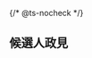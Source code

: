 {/* @ts-nocheck */}

<Section>

## 候選人政見

<div className='grid md:grid-cols-2 gap-4'>

<Candidate
  name="張銓城"
  title="董事候選人"
  image="https://encrypted-tbn1.gstatic.com/licensed-image?q=tbn:ANd9GcTu-GSY_bXjggu92Go8I0Od4bEoIE-RnSuaCRmN5xcL4lfSDQI169Wyg5hK0VegSLUJjpqlG47veDZ33C0"
  description="本人將秉持專業與誠信原則，積極參與董事會運作，強化公司治理架構與風險控管機制，提升經營透明度。同時推動數位轉型與永續發展策略，善盡企業社會責任，協助公司因應快速變動的產業環境，創造長期穩健成長，實現對股東、員工與社會的承諾。"
  currentPosition="董事"
  education="國立政治大學企業管理研究所碩士"
/>

<Candidate
  name="張銓城"
  title="董事候選人"
  image="https://encrypted-tbn1.gstatic.com/licensed-image?q=tbn:ANd9GcTu-GSY_bXjggu92Go8I0Od4bEoIE-RnSuaCRmN5xcL4lfSDQI169Wyg5hK0VegSLUJjpqlG47veDZ33C0"
  description="本人將秉持專業與誠信原則，積極參與董事會運作，強化公司治理架構與風險控管機制，提升經營透明度。同時推動數位轉型與永續發展策略，善盡企業社會責任，協助公司因應快速變動的產業環境，創造長期穩健成長，實現對股東、員工與社會的承諾。"
  currentPosition="董事"
  education="國立政治大學企業管理研究所碩士"
/>

<Candidate
  name="張銓城"
  title="董事候選人"
  image="https://encrypted-tbn1.gstatic.com/licensed-image?q=tbn:ANd9GcTu-GSY_bXjggu92Go8I0Od4bEoIE-RnSuaCRmN5xcL4lfSDQI169Wyg5hK0VegSLUJjpqlG47veDZ33C0"
  description="本人將秉持專業與誠信原則，積極參與董事會運作，強化公司治理架構與風險控管機制，提升經營透明度。同時推動數位轉型與永續發展策略，善盡企業社會責任，協助公司因應快速變動的產業環境，創造長期穩健成長，實現對股東、員工與社會的承諾。"
  currentPosition="董事"
  education="國立政治大學企業管理研究所碩士"
/>

<Candidate
  name="張銓城"
  title="董事候選人"
  image="https://encrypted-tbn1.gstatic.com/licensed-image?q=tbn:ANd9GcTu-GSY_bXjggu92Go8I0Od4bEoIE-RnSuaCRmN5xcL4lfSDQI169Wyg5hK0VegSLUJjpqlG47veDZ33C0"
  description="本人將秉持專業與誠信原則，積極參與董事會運作，強化公司治理架構與風險控管機制，提升經營透明度。同時推動數位轉型與永續發展策略，善盡企業社會責任，協助公司因應快速變動的產業環境，創造長期穩健成長，實現對股東、員工與社會的承諾。"
  currentPosition="董事"
  education="國立政治大學企業管理研究所碩士"
/>

</div>

</Section>
